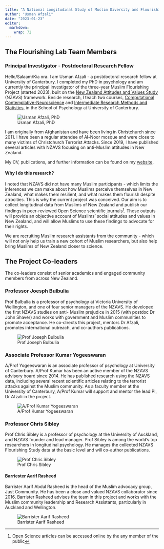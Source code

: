 ```yaml
---
title: "A National Longitudinal Study of Muslim Diversity and Flourishing"
author: "Usman Afzali"
date: "2023-01-23"
editor: 
  markdown: 
    wrap: 72
---
```


## The Flourishing Lab Team Members

### Principal Investigator - Postdoctoral Research Fellow

::: {layout="[[70, 30], [100]]"}
Hello/Salaam/Kia ora. I am Usman Afzali - a postdoctoral research fellow
at University of Canterbury. I completed my PhD in psychology and am
currently the principal investigator of the three-year Muslim
Flourishing Project (started 2023), built on the [New Zealand Attitudes
and Values
Study](https://www.psych.auckland.ac.nz/en/about/new-zealand-attitudes-and-values-study.html)
(NZAVS) framework. Beside research, I teach two courses, [Computational
Contemplative-Neuroscience](https://www.canterbury.ac.nz/courseinfo/GetCourseDetails.aspx?course=PSYC480&occurrence=23S1(C)&year=2023)
and [Intermediate Research Methods and
Statistics](https://www.canterbury.ac.nz/courseinfo/GetCourseDetails.aspx?course=PSYC344&occurrence=22S2(C)&year=2022),
in the School of Psychology at University of Canterbury.

![Usman Afzali, PhD](U-16_Original.jpg)

I am originally from Afghanistan and have been living in Christchurch
since 2011. I have been a regular attendee of Al-Noor mosque and were
close to many victims of Christchurch Terrorist Attacks. Since 2019, I
have published several articles with NZAVS focusing on anti-Muslim
attitudes in New Zealand.

My CV, publications, and further information can be found on my
[website](https://www.usmanafzali.com).

#### Why I do this research?

I noted that NZAVS did not have many Muslim participants - which limits
the inferences we can make about how Muslims perceive themselves in New
Zealand, what makes them resilient, and what makes them flourish despite
atrocities. This is why the current project was conceived. Our aim is to
collect longitudinal data from Muslims of New Zealand and publish our
findings in peer-reviewed Open Science scientific journals[^1]. These
outputs will provide an objective account of Muslims' social attitudes
and values in New Zealand, and will allow Muslims to use these findings
to advocate for their rights.

We are recruiting Muslim research assistants from the community - which
will not only help us train a new cohort of Muslim researchers, but also
help bring Muslims of New Zealand closer to science.
:::

[^1]: Open Science articles can be accessed online by the any member of
    the public

## The Project Co-leaders

The co-leaders consist of senior academics and engaged community members
from across New Zealand.

::: {layout="[[70, 30], [100]]"}
### Professor Joesph Bulbulia

Prof Bulbulia is a professor of psychology at Victoria University of
Wellington, and one of four senior managers of the NZAVS. He developed
the first NZAVS studies on anti- Muslim prejudice in 2015 (with postdoc
Dr John Shaver) and works with government and Muslim communities to
promote acceptance. He co-directs this project, mentors Dr Afzali,
promotes international outreach, and co-authors publications.

![Prof Joseph Bulbulia](jb%202.jpg)
:::

::: {layout="[[70, 30], [100]]"}
### Associate Professor Kumar Yogeeswaran

A/Prof Yogeeswaran is an associate professor of psychology at University
of Canterbury. A/Prof Kumar has been an active member of the NZAVS
advisory board since 2014. He has published research using the NZAVS
data, including several recent scientific articles relating to the
terrorist attacks against the Muslim community. As a faculty member at
the University of Canterbury, A/Prof Kumar will support and mentor the
lead PI, Dr Afzali in the project.

![A/Prof Kumar
Yogeeswaran](1499724752407_Kumar-Yogeeswaran-staff-portrait-low.jpg)
:::

::: {layout="[[70, 30], [100]]"}
### Professor Chris Sibley

Prof Chris Sibley is a professor of psychology at the University of
Auckland, and NZAVS founder and lead manager. Prof Sibley is among the
world's top researchers in longitudinal psychology. He manages the
collected NZAVS Flourishing Study data at the basic level and will
co-author publications.

![Prof Chris Sibley](photo.png)
:::

::: {layout="[[70, 30], [100]]"}
#### Barriester Aarif Rasheed

Barrister Aarif Abdul Rasheed is the head of the Muslim advocacy group,
Just Community. He has been a close and valued NZAVS collaborator since
2016. Barrister Rasheed advises the team in this project and works with
the Muslim community leadership and Research Assistants, particularly in
Auckland and Wellington.

![Barrister Aarif Rasheed](1516526768320.jpeg)
:::
